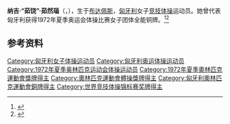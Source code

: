 {{NoteTA|G1=Sports}}
{{eastern name order|[[匈牙利语|匈牙利语]]}}

'''纳吉·“茹饶”·茹然瑙'''（{{lang-hu|Nagy "Zsuzsa" Zsuzsanna}}，{{bd|1951年|11月14日||}}），生于[[布达佩斯|布达佩斯]]，[[匈牙利|匈牙利]]女子[[竞技体操|竞技体操]]运动员。她曾代表匈牙利获得1972年夏季奥运会体操比赛女子团体全能铜牌。<ref>{{Cite web|title=Zsuzsa NAGY|url=https://www.olympic.org/zsuzsa-nagy|accessdate=2021-04-02|work=International Olympic Committee}}</ref><ref>{{cite web|url=https://www.olympedia.org/athletes/28649|title=Zsuzsa Nagy|work=Olympedia|accessdate=2021-04-02}}</ref>

== 参考资料 ==
{{reflist}}

{{Authority control}}
{{DEFAULTSORT:Nagy, Zsuzsa}}
[[Category:匈牙利女子体操运动员|Category:匈牙利女子体操运动员]]
[[Category:匈牙利奥运体操运动员|Category:匈牙利奥运体操运动员]]
[[Category:1972年夏季奥林匹克运动会体操运动员|Category:1972年夏季奥林匹克运动会体操运动员]]
[[Category:1972年夏季奧林匹克運動會獎牌得主|Category:1972年夏季奧林匹克運動會獎牌得主]]
[[Category:奧林匹克運動會體操獎牌得主|Category:奧林匹克運動會體操獎牌得主]]
[[Category:匈牙利奧林匹克運動會銅牌得主|Category:匈牙利奧林匹克運動會銅牌得主]]
[[Category:世界竞技体操锦标赛奖牌得主|Category:世界竞技体操锦标赛奖牌得主]]
